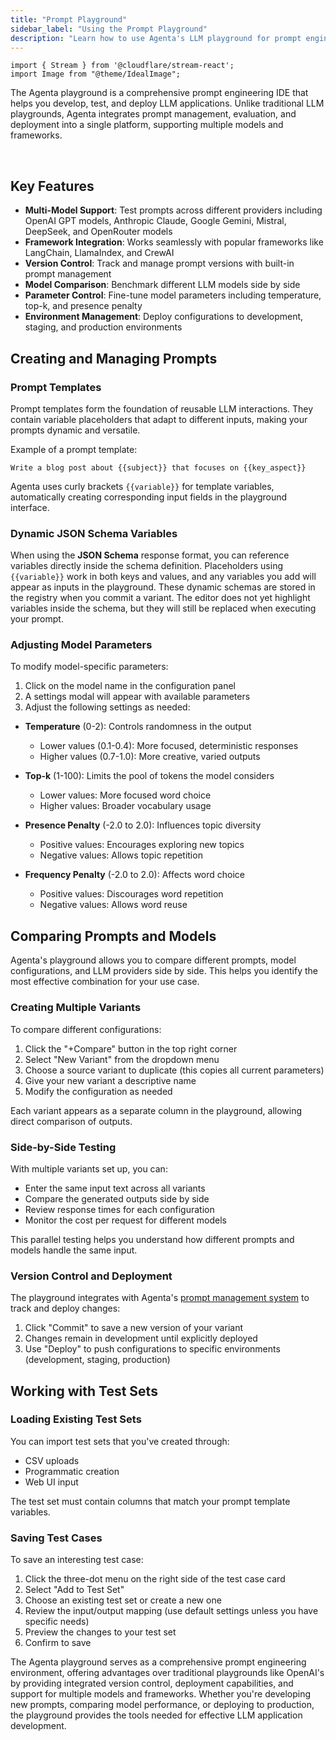 ```yaml
---
title: "Prompt Playground"
sidebar_label: "Using the Prompt Playground"
description: "Learn how to use Agenta's LLM playground for prompt engineering, model comparison, and deployment. A powerful alternative to OpenAI playground that supports multiple models and frameworks."
---
```


```mdx-code-block
import { Stream } from '@cloudflare/stream-react';
import Image from "@theme/IdealImage";
```

The Agenta playground is a comprehensive prompt engineering IDE that helps you develop, test, and deploy LLM applications. Unlike traditional LLM playgrounds, Agenta integrates prompt management, evaluation, and deployment into a single platform, supporting multiple models and frameworks.

<Stream controls src="fcf2b69dacb3e3a624c09af40c2dc154" height="400px" />
<br />


## Key Features

- **Multi-Model Support**: Test prompts across different providers including OpenAI GPT models, Anthropic Claude, Google Gemini, Mistral, DeepSeek, and OpenRouter models
- **Framework Integration**: Works seamlessly with popular frameworks like LangChain, LlamaIndex, and CrewAI
- **Version Control**: Track and manage prompt versions with built-in prompt management
- **Model Comparison**: Benchmark different LLM models side by side
- **Parameter Control**: Fine-tune model parameters including temperature, top-k, and presence penalty
- **Environment Management**: Deploy configurations to development, staging, and production environments

## Creating and Managing Prompts

### Prompt Templates

Prompt templates form the foundation of reusable LLM interactions. They contain variable placeholders that adapt to different inputs, making your prompts dynamic and versatile.

Example of a prompt template:
```
Write a blog post about {{subject}} that focuses on {{key_aspect}}
```

Agenta uses curly brackets `{{variable}}` for template variables, automatically creating corresponding input fields in the playground interface.

### Dynamic JSON Schema Variables

When using the **JSON Schema** response format, you can reference variables directly inside the schema definition. Placeholders using `{{variable}}` work in both keys and values, and any variables you add will appear as inputs in the playground. These dynamic schemas are stored in the registry when you commit a variant. The editor does not yet highlight variables inside the schema, but they will still be replaced when executing your prompt.

### Adjusting Model Parameters

To modify model-specific parameters:

1. Click on the model name in the configuration panel
2. A settings modal will appear with available parameters
3. Adjust the following settings as needed:

- **Temperature** (0-2): Controls randomness in the output
  - Lower values (0.1-0.4): More focused, deterministic responses
  - Higher values (0.7-1.0): More creative, varied outputs

- **Top-k** (1-100): Limits the pool of tokens the model considers
  - Lower values: More focused word choice
  - Higher values: Broader vocabulary usage

- **Presence Penalty** (-2.0 to 2.0): Influences topic diversity
  - Positive values: Encourages exploring new topics
  - Negative values: Allows topic repetition

- **Frequency Penalty** (-2.0 to 2.0): Affects word choice
  - Positive values: Discourages word repetition
  - Negative values: Allows word reuse

## Comparing Prompts and Models

Agenta's playground allows you to compare different prompts, model configurations, and LLM providers side by side. This helps you identify the most effective combination for your use case.

### Creating Multiple Variants

To compare different configurations:

1. Click the "+Compare" button in the top right corner
2. Select "New Variant" from the dropdown menu
3. Choose a source variant to duplicate (this copies all current parameters)
4. Give your new variant a descriptive name
5. Modify the configuration as needed

Each variant appears as a separate column in the playground, allowing direct comparison of outputs.

### Side-by-Side Testing

With multiple variants set up, you can:
- Enter the same input text across all variants
- Compare the generated outputs side by side
- Review response times for each configuration
- Monitor the cost per request for different models

This parallel testing helps you understand how different prompts and models handle the same input.

### Version Control and Deployment

The playground integrates with Agenta's [prompt management system](/prompt-engineering/overview) to track and deploy changes:

1. Click "Commit" to save a new version of your variant
2. Changes remain in development until explicitly deployed
3. Use "Deploy" to push configurations to specific environments (development, staging, production)

## Working with Test Sets

### Loading Existing Test Sets

You can import test sets that you've created through:

- CSV uploads
- Programmatic creation
- Web UI input

The test set must contain columns that match your prompt template variables.

### Saving Test Cases

To save an interesting test case:

1. Click the three-dot menu on the right side of the test case card
2. Select "Add to Test Set"
3. Choose an existing test set or create a new one
4. Review the input/output mapping (use default settings unless you have specific needs)
5. Preview the changes to your test set
6. Confirm to save

The Agenta playground serves as a comprehensive prompt engineering environment, offering advantages over traditional playgrounds like OpenAI's by providing integrated version control, deployment capabilities, and support for multiple models and frameworks. Whether you're developing new prompts, comparing model performance, or deploying to production, the playground provides the tools needed for effective LLM application development.